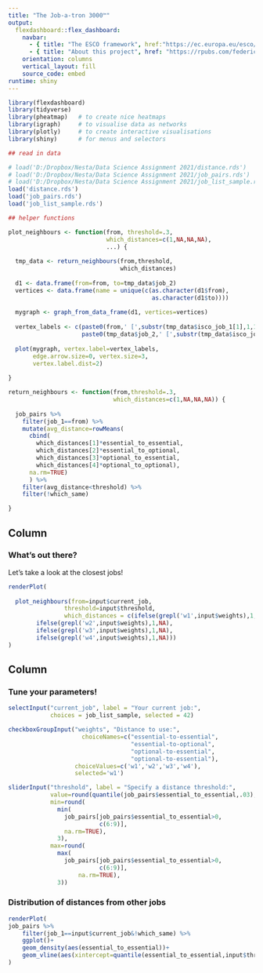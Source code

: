 ---
title: "The Job-a-tron 3000™"
output: 
  flexdashboard::flex_dashboard:
    navbar:
      - { title: "The ESCO framework", href:"https://ec.europa.eu/esco/portal/home", align: left}
      - { title: "About this project", href: "https://rpubs.com/federicoandreis/nesta_assignment_2021", align: left }
    orientation: columns
    vertical_layout: fill
    source_code: embed
runtime: shiny
---

```{r setup, include=FALSE}
library(flexdashboard)
library(tidyverse)
library(pheatmap)   # to create nice heatmaps
library(igraph)     # to visualise data as networks
library(plotly)     # to create interactive visualisations
library(shiny)      # for menus and selectors

## read in data

# load('D:/Dropbox/Nesta/Data Science Assignment 2021/distance.rds')
# load('D:/Dropbox/Nesta/Data Science Assignment 2021/job_pairs.rds')
# load('D:/Dropbox/Nesta/Data Science Assignment 2021/job_list_sample.rds')
load('distance.rds')
load('job_pairs.rds')
load('job_list_sample.rds')

## helper functions

plot_neighbours <- function(from, threshold=.3, 
                            which_distances=c(1,NA,NA,NA),
                            ...) {
  
  tmp_data <- return_neighbours(from,threshold,
                                which_distances)
  
  d1 <- data.frame(from=from, to=tmp_data$job_2)
  vertices <- data.frame(name = unique(c(as.character(d1$from),
                                         as.character(d1$to)))) 
  
  mygraph <- graph_from_data_frame(d1, vertices=vertices)
  
  vertex_labels <- c(paste0(from,' [',substr(tmp_data$isco_job_1[1],1,1),']'),
                     paste0(tmp_data$job_2,' [',substr(tmp_data$isco_job_2,1,1),']'))
  
  plot(mygraph, vertex.label=vertex_labels, 
       edge.arrow.size=0, vertex.size=3,
       vertex.label.dist=2)
  
}

return_neighbours <- function(from,threshold=.3,
                              which_distances=c(1,NA,NA,NA)) {
  
  job_pairs %>% 
    filter(job_1==from) %>% 
    mutate(avg_distance=rowMeans(
      cbind(
        which_distances[1]*essential_to_essential,
        which_distances[2]*essential_to_optional,
        which_distances[3]*optional_to_essential,
        which_distances[4]*optional_to_optional),
      na.rm=TRUE)
      ) %>% 
    filter(avg_distance<threshold) %>% 
    filter(!which_same)

}
```

Column {data-width=650}
-----------------------------------------------------------------------

### What's out there?

Let's take a look at the closest jobs! 

```{r}
renderPlot(
  
  plot_neighbours(from=input$current_job,
                threshold=input$threshold,
                which_distances = c(ifelse(grepl('w1',input$weights),1,NA),
        ifelse(grepl('w2',input$weights),1,NA),
        ifelse(grepl('w3',input$weights),1,NA),
        ifelse(grepl('w4',input$weights),1,NA)))
)
```


Column {data-width=350}
-----------------------------------------------------------------------

### Tune your parameters!

```{r}
selectInput("current_job", label = "Your current job:",
            choices = job_list_sample, selected = 42)

checkboxGroupInput("weights", "Distance to use:",
                     choiceNames=c("essential-to-essential",
                                   "essential-to-optional",
                                   "optional-to-essential",
                                   "optional-to-essential"),
                   choiceValues=c('w1','w2','w3','w4'),
                   selected='w1')

sliderInput("threshold", label = "Specify a distance threshold:",
            value=round(quantile(job_pairs$essential_to_essential,.03),3),
            min=round(
              min(
                job_pairs[job_pairs$essential_to_essential>0,
                          c(6:9)],
                na.rm=TRUE),
              3),
            max=round(
              max(
                job_pairs[job_pairs$essential_to_essential>0,
                          c(6:9)],
                    na.rm=TRUE),
              3))

```


### Distribution of distances from other jobs

```{r}
renderPlot(
job_pairs %>% 
    filter(job_1==input$current_job&!which_same) %>% 
    ggplot()+
    geom_density(aes(essential_to_essential))+
    geom_vline(aes(xintercept=quantile(essential_to_essential,input$threshold)),lty=2)+theme_bw()
)
```

